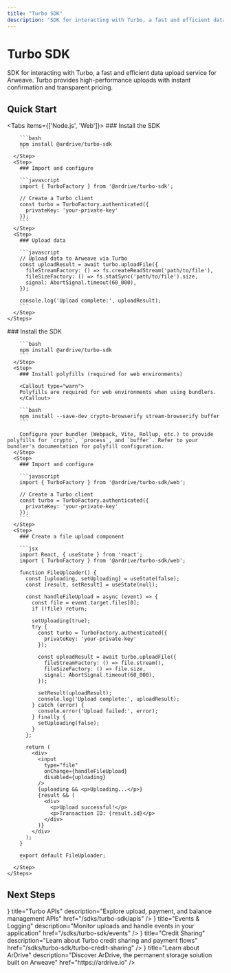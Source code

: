 ```yaml
---
title: "Turbo SDK"
description: "SDK for interacting with Turbo, a fast and efficient data upload service for Arweave"
---
```



# Turbo SDK

SDK for interacting with Turbo, a fast and efficient data upload service for Arweave. Turbo provides high-performance uploads with instant confirmation and transparent pricing.

## Quick Start

<Tabs items={['Node.js', 'Web']}>
  <Tab value="Node.js">
    <Steps>
      <Step>
        ### Install the SDK

        ```bash
        npm install @ardrive/turbo-sdk
        ```
      </Step>
      <Step>
        ### Import and configure

        ```javascript
        import { TurboFactory } from '@ardrive/turbo-sdk';

        // Create a Turbo client
        const turbo = TurboFactory.authenticated({
          privateKey: 'your-private-key'
        });
        ```
      </Step>
      <Step>
        ### Upload data

        ```javascript
        // Upload data to Arweave via Turbo
        const uploadResult = await turbo.uploadFile({
          fileStreamFactory: () => fs.createReadStream('path/to/file'),
          fileSizeFactory: () => fs.statSync('path/to/file').size,
          signal: AbortSignal.timeout(60_000),
        });

        console.log('Upload complete:', uploadResult);
        ```
      </Step>
    </Steps>
  </Tab>
  
  <Tab value="Web">
    <Steps>
      <Step>
        ### Install the SDK

        ```bash
        npm install @ardrive/turbo-sdk
        ```
      </Step>
      <Step>
        ### Install polyfills (required for web environments)

        <Callout type="warn">
        Polyfills are required for web environments when using bundlers.
        </Callout>

        ```bash
        npm install --save-dev crypto-browserify stream-browserify buffer
        ```

        Configure your bundler (Webpack, Vite, Rollup, etc.) to provide polyfills for `crypto`, `process`, and `buffer`. Refer to your bundler's documentation for polyfill configuration.
      </Step>
      <Step>
        ### Import and configure

        ```javascript
        import { TurboFactory } from '@ardrive/turbo-sdk/web';

        // Create a Turbo client
        const turbo = TurboFactory.authenticated({
          privateKey: 'your-private-key'
        });
        ```
      </Step>
      <Step>
        ### Create a file upload component

        ```jsx
        import React, { useState } from 'react';
        import { TurboFactory } from '@ardrive/turbo-sdk/web';

        function FileUploader() {
          const [uploading, setUploading] = useState(false);
          const [result, setResult] = useState(null);

          const handleFileUpload = async (event) => {
            const file = event.target.files[0];
            if (!file) return;

            setUploading(true);
            try {
              const turbo = TurboFactory.authenticated({
                privateKey: 'your-private-key'
              });

              const uploadResult = await turbo.uploadFile({
                fileStreamFactory: () => file.stream(),
                fileSizeFactory: () => file.size,
                signal: AbortSignal.timeout(60_000),
              });

              setResult(uploadResult);
              console.log('Upload complete:', uploadResult);
            } catch (error) {
              console.error('Upload failed:', error);
            } finally {
              setUploading(false);
            }
          };

          return (
            <div>
              <input 
                type="file" 
                onChange={handleFileUpload}
                disabled={uploading}
              />
              {uploading && <p>Uploading...</p>}
              {result && (
                <div>
                  <p>Upload successful!</p>
                  <p>Transaction ID: {result.id}</p>
                </div>
              )}
            </div>
          );
        }

        export default FileUploader;
        ```
      </Step>
    </Steps>
  </Tab>
</Tabs>

## Next Steps

<Cards>
  <Card
    icon={<Zap />}
    title="Turbo APIs"
    description="Explore upload, payment, and balance management APIs"
    href="/sdks/turbo-sdk/apis"
  />
  <Card
    icon={<Code />}
    title="Events & Logging"
    description="Monitor uploads and handle events in your application"
    href="/sdks/turbo-sdk/events"
  />
  <Card
    icon={<Network />}
    title="Credit Sharing"
    description="Learn about Turbo credit sharing and payment flows"
    href="/sdks/turbo-sdk/turbo-credit-sharing"
  />
  <Card
    icon={<BookOpen />}
    title="Learn about ArDrive"
    description="Discover ArDrive, the permanent storage solution built on Arweave"
    href="https://ardrive.io"
  />
</Cards>